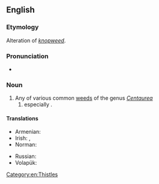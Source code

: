 ==English==

===Etymology===
Alteration of ''[[knopweed]]''.

===Pronunciation===
* {{IPA|/ˈnæpwiːd/|lang=en}}

===Noun===
{{en-noun}}

# Any of various common [[weeds]] of the genus ''[[Centaurea]]''
## especially {{taxlink|Centaurea nigra|species|noshow=1}}.

====Translations====
{{trans-top|''Centaurea''}}
* Armenian: {{t+|hy|տերեփուկ}}
* Irish: {{t|ga|bata cogaidh|m}}, {{t|ga|mínscoth|f}}
* Norman: {{qualifier|Centaurea nigra}} {{t|nrf|bourdonniéthe|f}}
{{trans-mid}}
* Russian: {{t|ru|чёрный василёк|m}}
* Volapük: {{t|vo|zentor}}
{{trans-bottom}}

[[Category:en:Thistles]]